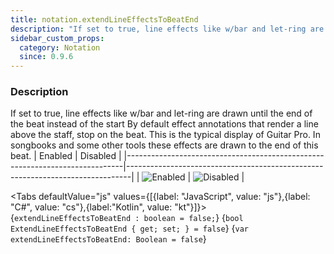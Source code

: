 ```yaml
---
title: notation.extendLineEffectsToBeatEnd
description: "If set to true, line effects like w/bar and let-ring are drawn until the end of the beat instead of the start"
sidebar_custom_props:
  category: Notation
  since: 0.9.6
---
```




<SettingsHeader />

### Description
If set to true, line effects like w/bar and let-ring are drawn until the end of the beat instead of the start By default effect annotations that render a line above the staff, stop on the beat. This is the typical display of Guitar Pro. In songbooks and some other tools
these effects are drawn to the end of this beat.
| Enabled                                                                     | Disabled                                                                      |
|-----------------------------------------------------------------------------|-------------------------------------------------------------------------------|
| ![Enabled](/img/reference/property/extendlineeffectstobeatend-enabled.png) | ![Disabled](/img/reference/property/extendlineeffectstobeatend-disabled.png) |

<Tabs defaultValue="js" values={[{label: "JavaScript", value: "js"},{label: "C#", value: "cs"},{label:"Kotlin", value: "kt"}]}>
<TabItem value="js">
<CodeBlock language="ts">{`extendLineEffectsToBeatEnd : boolean = false;`}</CodeBlock>
</TabItem>
<TabItem value="cs">
<CodeBlock language="csharp">{`bool ExtendLineEffectsToBeatEnd { get; set; } = false`}</CodeBlock>
</TabItem>
<TabItem value="kt">
<CodeBlock language="kotlin">{`var extendLineEffectsToBeatEnd: Boolean = false`}</CodeBlock>
</TabItem>
</Tabs>

